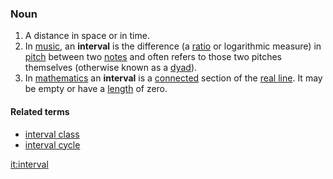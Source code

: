 ===Noun===
#A distance in space or in time.
#In [[music]], an '''interval''' is the difference (a [[ratio]] or logarithmic measure) in [[pitch]] between two [[note]]s and often refers to those two pitches themselves (otherwise known as a [[dyad]]).
#In [[mathematics]] an '''interval''' is a [[connected]] section of the [[real line]].  It may be empty or have a [[length]] of zero.

====Related terms====
*[[interval class]]
*[[interval cycle]]

[[it:interval]]